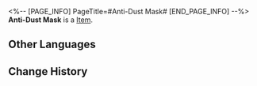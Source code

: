 <%-- [PAGE_INFO]
PageTitle=#Anti-Dust Mask#
[END_PAGE_INFO] --%>
{{Item Infobox
|title       = Anti-Dust Mask
|id          = 140022
|image       = Item Anti-Dust Mask.png
|type        = 
|invCategory = Missions
|rarity      = 3
|effect      = 
|description = According to Sampo, it's a piece of mining equipment that he lost.
}}
{{Description|1=''"An ordinary respirator."''}}
'''Anti-Dust Mask''' is a [[Item]].

==Other Languages==
{{Other Languages
|en   = Anti-Dust Mask
|zhs  = 防粉尘呼吸面罩
|zht  = 防粉塵呼吸面罩
|ja   = 粉塵防護マスク
|ko   = 방진 마스크
|es   = Máscara antipolvo
|fr   = Masque anti-poussière
|ru   = Противопылевая маска
|th   = หน้ากากป้องกันฝุ่น
|vi   = Mặt Nạ Thở Chống Bụi
|de   = Staubschutzmaske
|id   = Masker Anti Debu
|pt   = Máscara Anti-Pó
}}

==Change History==
{{Change History|2.0}}